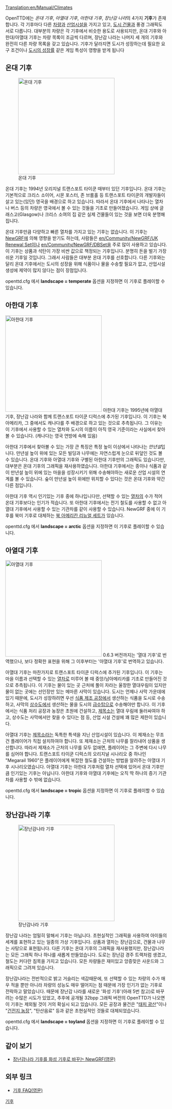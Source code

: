 [[Translation:en/Manual/Climates]]

{{ko/목차}}
OpenTTD에는 ''온대 기후'', ''아열대 기후'', ''아한대 기후'', ''장난감 나라''의 4가지 '''기후'''가 존재합니다. 
각 기후마다 다른 [[ko/차량|차량]]과 [[ko/산업시설|산업시설]]을 가지고 있고, [[ko/도시 건물|도시 건물]]과 풍경 그래픽도 서로 다릅니다. 
대부분의 차량은 각 기후에서 비슷한 용도로 사용되지만, 온대 기후와 아한대/아열대 기후는 차량 목록이 조금씩 다르며, 장난감 나라는 나머지 세 개의 기후와 완전히 다른 차량 목록을 갖고 있습니다. 기후가 달라지면 도시가 성장하는데 필요한 요구 조건이나 [[ko/도시의 성장|도시의 성장률]] 같은 게임 특성이 영향을 받게 됩니다

==온대 기후==
[[File:en/Temperatescreenshot.png|thumb|left|300px|온대 기후]]


온대 기후는 1994년 오리지널 트랜스포트 타이쿤 때부터 있던 기후입니다. 온대 기후는 기본적으로 크리스 소이어, 시몬 포스터, 존 브룸홀 등 트랜스포트 타이쿤의 개발자들이 살고 있는(있던) 영국을 배경으로 하고 있습니다. 따라서 온대 기후에서 나타나는 열차나 버스 등의 차량은 영국에서 볼 수 있는 것들을 기초로 만들어졌습니다. 게임 상에 글래스고(Glasgow)나 크리스 소여의 집 같은 실제 건물들이 있는 것을 보면 더욱 분명해집니다.

온대 기후만큼 다양하고 빠른 열차를 가지고 있는 기후는 없습니다. 이 기후는 [[ko/NewGRF|NewGRF]]에 의해 영향을 받기도 하는데, 사람들은 [[en/Community/NewGRF/UK Renewal Set]]이나 [[en/Community/NewGRF/DBSet]]을 주로 많이 사용하고 있습니다. 이 기후는 상품과 석탄이 가장 비싼 값으로 책정되는 기후입니다. 분명히 돈을 벌기 가장 쉬운 기후일 것입니다. 그래서 사람들은 대부분 온대 기후를 선호합니다. 다른 기후와는 달리 온대 기후에서는 도시의 성장을 위해 식품이나 물을 수송할 필요가 없고, 산업시설 생성에 제약이 많지 않다는 점이 장점입니다.

openttd.cfg 에서 '''landscape = temperate''' 옵션을 지정하면 이 기후로 플레이할 수 있습니다.
<br clear="all" />

==아한대 기후==
[[File:en/Subarcticscreenshot.png|thumb|right|300px|아한대 기후]]
아한대 기후는 1995년에 아열대 기후, 장난감 나라와 함께 트랜스포트 타이쿤 디럭스에 추가된 기후입니다. 이 기후는 북아메리카, 그 중에서도 캐나다를 주 배경으로 하고 있는 것으로 추측됩니다. 그 이유는 이 기후에서 사용할 수 있는 열차와 도시의 이름이 아직 영국 기준이라는 사실에서 찾아볼 수 있습니다. (캐나다는 영국 연방에 속해 있음)

아한대 기후에서 찾아볼 수 있는 가장 큰 특징은 특정 높이 이상에서 나타나는 ''만년설''입니다. 만년설 높이 위에 있는 모든 빌딩과 나무에는 자연스럽게 눈으로 뒤덮인 것도 볼 수 있습니다. 온대 기후와 아열대 기후와 구별된 아한대 기후만의 그래픽도 있습니다만, 대부분은 온대 기후의 그래픽을 재사용하였습니다. 아한대 기후에서는 종이나 식품과 같이 만년설 높이 위에 있는 마을을 성장시키기 위해 수송해야하는 새로운 산업 시설의 연계를 볼 수 있습니다. 숲이 만년설 높이 위에만 위치할 수 있다는 것은 온대 기후와 약간 다른 점입니다.

아한대 기후 역시 인기있는 기후 중에 하나입니다만, 선택할 수 있는 [[ko/Manual/기차|열차]]의 수가 적어 온대 기후보다는 인기가 적습니다. 또 아한대 기후에서는 전기 철도를 사용할 수 없고 아열대 기후에서 사용할 수 있는 기관차를 같이 사용할 수 있습니다. NewGRF 중에 이 기후를 북미 기후로 대체하는 [[en/Community/NewGRF/North American Renewal Set|북 아메리칸 리뉴얼 세트]]가 있습니다.

openttd.cfg 에서 '''landscape = arctic''' 옵션을 지정하면 이 기후로 플레이할 수 있습니다.

==아열대 기후==

[[File:en/Subtropicalscreenshot.png|thumb|300px|left|아열대 기후]]
0.6.3 버전까지는 '열대 기후'로 번역했으나, 보다 정확한 표현을 위해 그 이후부터는 '아열대 기후'로 번역하고 있습니다.

아열대 기후는 마찬가지로 트랜스포트 타이쿤 디럭스에 추가된 기후입니다. 이 기후는 마을 이름과 선택할 수 있는 [[ko/Manual/기차|열차]]로 미루어 볼 때 중앙/남아메리카를 기초로 만들어진 것으로 추측됩니다. 이 기후는 물이 있는 곳 근처에 풀이 자라는 울창한 열대우림이 있지만 물이 없는 곳에는 선인장만 있는 메마른 사막이 있습니다. 도시는 언제나 사막 가운데에 있기 때문에, 도시가 성장하려면 우선 [[ko/식품 제조 공장|식품 제조 공장]]에서 생산하는 식품을 도시로 수송하고, 사막의 [[ko/상수도|상수도]]에서 생산하는 물을 도시의 [[ko/급수탑|급수탑]]으로 수송해야만 합니다. 이 기후에서는 식품 처리 공장과 농장은 초원에 건설하고, [[ko/제목소|제목소]]는 열대 우림에 둘러싸여야 하고, 상수도는 사막에서만 찾을 수 있다는 점 등, 산업 시설 건설에 꽤 많은 제한이 있습니다.

아열대 기후는 [[ko/제목소|제목소]]라는 독특한 특색을 지닌 산업시설이 있습니다. 이 제재소는 무조건 플레이어가 직접 설치하여야 합니다. 또 제재소는 근처의 나무를 잘라내어 상품을 생산합니다. 따라서 제재소가 근처의 나무를 모두 없애면, 플레이어는 그 주변에 다시 나무를 심어야 합니다. 트랜스포트 타이쿤 디럭스의 오리지널 시나리오 중 하나인 "Megarail 1960"은 플레이어에게 복잡한 철도를 건설하는 방법을 알려주는 아열대 기후 시나리오였습니다. 아열대 기후는 아한대 기후처럼 열차 선택에 있어서 온대 기후만큼 인기있는 기후는 아닙니다. 아한대 기후와 아열대 기후에는 오직 딱 하나의 증기 기관차를 사용할 수 밖에 없습니다.

openttd.cfg 에서 '''landscape = tropic''' 옵션을 지정하면 이 기후로 플레이할 수 있습니다.
<br clear="all" />

==장난감나라 기후==
[[File:en/Toylandscreenshot.png|thumb|right|300px|장난감나라 기후]]

장난감 나라는 엄밀히 말해서 기후는 아닙니다. 초현실적인 그래픽을 사용하여 아이들의 세계를 표현하고 있는 일종의 가상 기후입니다. 상품과 열차는 장난감으로, 건물과 나무는 사탕으로 표현됩니다. 다른 기후는 온대 기후의 그래픽을 재사용했지만, 장난감나라는 모든 그래픽 하나 하나를 새롭게 만들었습니다. 도로는 장난감 경주 트랙처럼 생겼고, 철도는 커다란 침목을 가지고 있습니다. 모든 차량들은 재미있고 앙증맞은 사운드와 그래픽으로 그려져 있습니다.

장난감나라는 전반적으로 밝고 거슬리는 색감때문에, 또 선택할 수 있는 차량의 수가 매우 적을 뿐만 아니라 차량의 성능도 매우 떨어지는 점 때문에 가장 인기가 없는 기후로 전락하고 말았습니다. 때문에 장난감 나라를 새로운 '화성 기후'(아래 5번 참고)로 바꾸려는 수많은 시도가 있었고, 추후에 공개될 32bpp 그래픽 버전의 OpenTTD가 나오면 이 기후는 제외될 것이 거의 확실시 되고 있습니다. 모든 공장과 물건은 "[[ko/태피 광산|태피 광산]]"이나 "[[ko/건전지 농장|건전지 농장]]", "탄산음료" 등과 같은 초현실적인 것들로 대체되었습니다.

openttd.cfg 에서 '''landscape = toyland''' 옵션을 지정하면 이 기후로 플레이할 수 있습니다.

{{en/-}}

==같이 보기==
* [[en/Community/NewGRF/Toyland to Mars Conversion|장난감나라 기후를 화성 기후로 바꾸는 NewGRF(영문)]]

==외부 링크==
* [http://i-want-a-website.com/about-tt/ttfaq08.html 기후 FAQ(영문)]

[[Category:ko/기후|기후]]